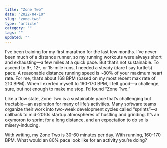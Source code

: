 ```yaml
---
title: "Zone Two"
date: "2022-04-10"
slug: "zone-two"
type: "article"
category: ""
tags: ""
updated: ""
---
```


I’ve been training for my first marathon for the last few months. I’ve never been much of a distance runner, so my running workouts were always short and exhausting—a few miles at a quick pace. But that’s not sustainable. To ascend to 9-, 12-, or 15-mile runs, I needed a steady (dare I say turtle’s) pace. A reasonable distance running speed is ~80% of your maximum heart rate. For me, that’s about 168 BPM (based on my most recent max rate of 210 BPM). When I exerted myself to 160-170 BPM, I felt good—a challenge, sure, but not enough to make me stop. I’d found “Zone Two.”

Like a flow state, Zone Two is a sustainable pace that’s challenging but tractable—an aspiration for many of life’s activities. Many software teams organize their work into two-week development cycles called “sprints”—a callback to mid-2010s startup atmospheres of hustling and grinding. It’s an oxymoron to sprint for a long distance, and an expectation to do so is misery-inducing.

With writing, my Zone Two is 30-60 minutes per day. With running, 160-170 BPM. What would an 80% pace look like for an activity you’re doing?